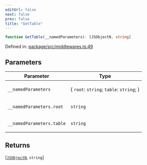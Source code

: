 ```yaml
---
editUrl: false
next: false
prev: false
title: "GetTable"
---
```


```ts
function GetTable(__namedParameters): [JSObjectN, string]
```

Defined in: [package/src/middlewares.ts:49](https://github.com/KingsBeCattz/ezdd/blob/0f600ba185b426f1ed870030a52eb2b1640838c6/package/src/middlewares.ts#L49)

## Parameters

<table>
<thead>
<tr>
<th>Parameter</th>
<th>Type</th>
</tr>
</thead>
<tbody>
<tr>
<td>

`__namedParameters`

</td>
<td>

\{ `root`: `string`; `table`: `string`; \}

</td>
</tr>
<tr>
<td>

`__namedParameters.root`

</td>
<td>

`string`

</td>
</tr>
<tr>
<td>

`__namedParameters.table`

</td>
<td>

`string`

</td>
</tr>
</tbody>
</table>

## Returns

\[[`JSObjectN`](/ezdb/reference/type-aliases/jsobjectn/), `string`\]
